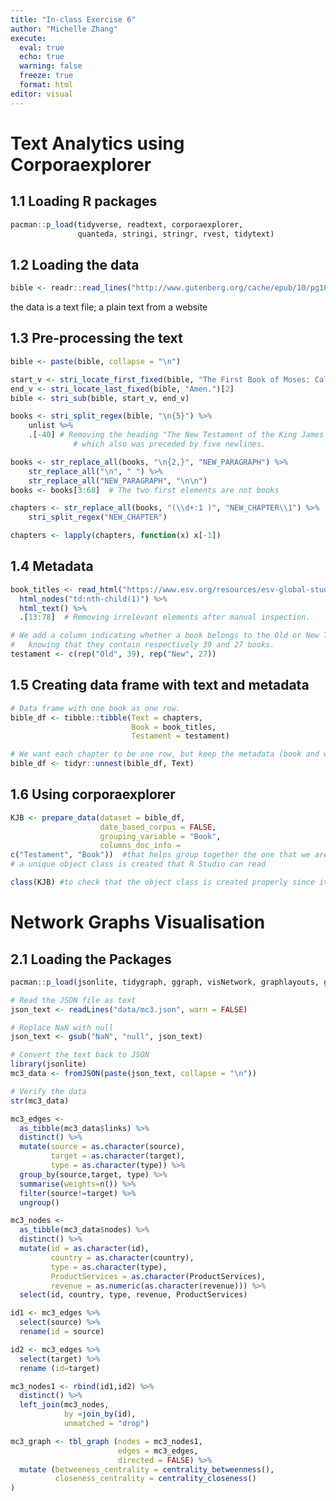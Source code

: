 ```yaml
---
title: "In-class Exercise 6"
author: "Michelle Zhang"
execute:
  eval: true
  echo: true
  warning: false
  freeze: true
  format: html
editor: visual
---
```


# **Text Analytics using Corporaexplorer**

## [1.1]{style="colour:grey"} Loading R packages

```r
pacman::p_load(tidyverse, readtext, corporaexplorer,
               quanteda, stringi, stringr, rvest, tidytext)
```

## [1.2]{style="colour:grey"} Loading the data

```r
bible <- readr::read_lines("http://www.gutenberg.org/cache/epub/10/pg10.txt")
```

the data is a text file; a plain text from a website

## [1.3]{style="colour:grey"} Pre-processing the text

```r
bible <- paste(bible, collapse = "\n")
```

```r
start_v <- stri_locate_first_fixed(bible, "The First Book of Moses: Called Genesis")[1]
end_v <- stri_locate_last_fixed(bible, "Amen.")[2]
bible <- stri_sub(bible, start_v, end_v)
```

```r
books <- stri_split_regex(bible, "\n{5}") %>%
    unlist %>%
    .[-40] # Removing the heading "The New Testament of the King James Bible",
              # which also was preceded by five newlines.
```

```r
books <- str_replace_all(books, "\n{2,}", "NEW_PARAGRAPH") %>%
    str_replace_all("\n", " ") %>%
    str_replace_all("NEW_PARAGRAPH", "\n\n")
books <- books[3:68]  # The two first elements are not books
```

```r
chapters <- str_replace_all(books, "(\\d+:1 )", "NEW_CHAPTER\\1") %>%
    stri_split_regex("NEW_CHAPTER")
```

```r
chapters <- lapply(chapters, function(x) x[-1])
```

## [1.4]{style="colour:grey"} Metadata

```r
book_titles <- read_html("https://www.esv.org/resources/esv-global-study-bible/list-of-abbreviations") %>%
  html_nodes("td:nth-child(1)") %>%
  html_text() %>%
  .[13:78]  # Removing irrelevant elements after manual inspection.
```

```r
# We add a column indicating whether a book belongs to the Old or New Testament,
#   knowing that they contain respectively 39 and 27 books.
testament <- c(rep("Old", 39), rep("New", 27))
```

## [1.5]{style="colour:grey"} Creating data frame with text and metadata

```r
# Data frame with one book as one row.
bible_df <- tibble::tibble(Text = chapters,
                           Book = book_titles,
                           Testament = testament)
```

```r
# We want each chapter to be one row, but keep the metadata (book and which testament).
bible_df <- tidyr::unnest(bible_df, Text)
```

## [1.6]{style="colour:grey"} Using corporaexplorer

```r
KJB <- prepare_data(dataset = bible_df,
                    date_based_corpus = FALSE,
                    grouping_variable = "Book",
                    columns_doc_info =
c("Testament", "Book"))  #that helps group together the one that we are extracting
# a unique object class is created that R Studio can read
```

```r
class(KJB) #to check that the object class is created properly since it is specially catered to corpora explorer
```

# **Network Graphs Visualisation**

## 2.1 **Loading the Packages**

```r
pacman::p_load(jsonlite, tidygraph, ggraph, visNetwork, graphlayouts, ggforce, skimr, tidytext, tidyverse)
```

```r
# Read the JSON file as text
json_text <- readLines("data/mc3.json", warn = FALSE)

# Replace NaN with null
json_text <- gsub("NaN", "null", json_text)

# Convert the text back to JSON
library(jsonlite)
mc3_data <- fromJSON(paste(json_text, collapse = "\n"))

# Verify the data
str(mc3_data)
```

```r
mc3_edges <-
  as_tibble(mc3_data$links) %>%
  distinct() %>%
  mutate(source = as.character(source),
         target = as.character(target),
         type = as.character(type)) %>%
  group_by(source,target, type) %>%
  summarise(weights=n()) %>%
  filter(source!=target) %>%
  ungroup()
```

```r
mc3_nodes <-
  as_tibble(mc3_data$nodes) %>%
  distinct() %>%
  mutate(id = as.character(id),
         country = as.character(country),
         type = as.character(type),
         ProductServices = as.character(ProductServices),
         revenue = as.numeric(as.character(revenue))) %>%
  select(id, country, type, revenue, ProductServices)
```

```r
id1 <- mc3_edges %>%
  select(source) %>%
  rename(id = source)

id2 <- mc3_edges %>%
  select(target) %>%
  rename (id=target)

mc3_nodes1 <- rbind(id1,id2) %>%
  distinct() %>%
  left_join(mc3_nodes,
            by =join_by(id),
            unmatched = "drop")

```

```r
mc3_graph <- tbl_graph (nodes = mc3_nodes1,
                        edges = mc3_edges,
                        directed = FALSE) %>%
  mutate (betweeness_centrality = centrality_betweenness(),
          closeness_centrality = centrality_closeness()
)
```
